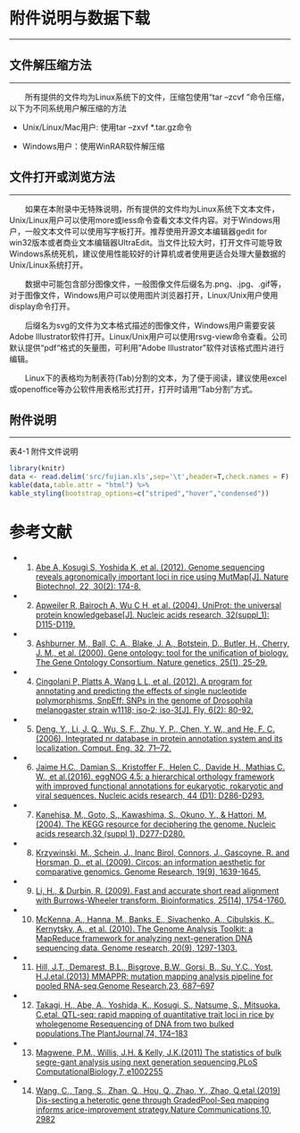 # 附件说明与数据下载
 
***

## 文件解压缩方法

***

&emsp;&emsp;所有提供的文件均为Linux系统下的文件，压缩包使用“tar –zcvf ”命令压缩，以下为不同系统用户解压缩的方法

- Unix/Linux/Mac用户: 使用tar –zxvf *.tar.gz命令 

- Windows用户：使用WinRAR软件解压缩 

## 文件打开或浏览方法

***

&emsp;&emsp;如果在本附录中无特殊说明，所有提供的文件均为Linux系统下文本文件，Unix/Linux用户可以使用more或less命令查看文本文件内容。对于Windows用户，一般文本文件可以使用写字板打开。推荐使用开源文本编辑器gedit for win32版本或者商业文本编辑器UltraEdit。当文件比较大时，打开文件可能导致Windows系统死机，建议使用性能较好的计算机或者使用更适合处理大量数据的Unix/Linux系统打开。

&emsp;&emsp;数据中可能包含部分图像文件，一般图像文件后缀名为.png、.jpg、.gif等，对于图像文件，Windows用户可以使用图片浏览器打开，Linux/Unix用户使用display命令打开。

&emsp;&emsp;后缀名为svg的文件为文本格式描述的图像文件，Windows用户需要安装Adobe Illustrator软件打开。Linux/Unix用户可以使用rsvg-view命令查看。公司默认提供“pdf“格式的矢量图，可利用"Adobe Illustrator"软件对该格式图片进行编辑。

&emsp;&emsp;Linux下的表格均为制表符(Tab)分割的文本，为了便于阅读，建议使用excel或openoffice等办公软件用表格形式打开，打开时请用“Tab分割”方式。

## 附件说明

***

<p class='mark'>表4-1 附件文件说明</p>

```r
library(knitr)
data <- read.delim('src/fujian.xls',sep='\t',header=T,check.names = F)
kable(data,table.attr = "html") %>%
kable_styling(bootstrap_options=c("striped","hover","condensed"))
```

# 参考文献

- 1. [Abe A, Kosugi S, Yoshida K, et al. (2012). Genome sequencing reveals agronomically important loci in rice using MutMap[J]. Nature Biotechnol, 22, 30(2): 174-8.](https://www.nature.com/articles/nbt.2095)
- 2. [Apweiler R, Bairoch A, Wu C H, et al. (2004). UniProt: the universal protein knowledgebase[J]. Nucleic acids research, 32(suppl_1): D115-D119.](https://www.ncbi.nlm.nih.gov/pmc/articles/PMC5210571/)
- 3. [Ashburner, M., Ball, C. A., Blake, J. A., Botstein, D., Butler, H., Cherry, J. M., et al. (2000). Gene ontology: tool for the unification of biology. The Gene Ontology Consortium. Nature genetics, 25(1), 25-29.](https://www.nature.com/articles/ng0500_25/)
- 4. [Cingolani P, Platts A, Wang L L, et al. (2012). A program for annotating and predicting the effects of single nucleotide polymorphisms, SnpEff: SNPs in the genome of Drosophila melanogaster strain w1118; iso-2; iso-3[J]. Fly, 6(2): 80-92.](https://pubmed.ncbi.nlm.nih.gov/22728672/)
- 5. [Deng, Y., Li, J. Q., Wu, S. F., Zhu, Y. P., Chen, Y. W., and He, F. C. (2006). Integrated nr database in protein annotation system and its localization. Comput. Eng. 32, 71–72.](https://www.semanticscholar.org/paper/Integrated-nr-Database-in-Protein-Annotation-System-Fu-chu/3af364c2b527024a2502f002455c54f582140ba3)
- 6. [Jaime H.C., Damian S., Kristoffer F., Helen C., Davide H., Mathias C. W., et al.(2016). eggNOG 4.5: a hierarchical orthology framework with improved functional annotations for eukaryotic, rokaryotic and viral sequences. Nucleic acids research, 44 (D1): D286-D293.](https://www.ncbi.nlm.nih.gov/pmc/articles/PMC4702882/)
- 7. [Kanehisa, M., Goto, S., Kawashima, S., Okuno, Y., & Hattori, M. (2004). The KEGG resource for deciphering the genome. Nucleic acids research,32 (suppl 1), D277-D280.](https://academic.oup.com/nar/article/32/suppl_1/D277/2505239?login=false)
- 8. [Krzywinski, M., Schein, J., Inanc Birol, Connors, J., Gascoyne, R. and Horsman, D., et al. (2009). Circos: an information aesthetic for comparative genomics. Genome Research, 19(9), 1639-1645.](https://www.ncbi.nlm.nih.gov/pmc/articles/PMC2752132/)
- 9. [Li, H., & Durbin, R. (2009). Fast and accurate short read alignment with Burrows-Wheeler transform. Bioinformatics, 25(14), 1754-1760.](https://www.ncbi.nlm.nih.gov/pmc/articles/PMC2705234/)
- 10. [McKenna, A., Hanna, M., Banks, E., Sivachenko, A., Cibulskis, K., Kernytsky, A., et al. (2010). The Genome Analysis Toolkit: a MapReduce framework for analyzing next-generation DNA sequencing data. Genome research, 20(9), 1297-1303.](https://genome.cshlp.org/content/20/9/1297.long)
- 11. [Hill, J.T., Demarest, B.L., Bisgrove, B.W., Gorsi, B., Su, Y.C., Yost, H.J.etal.(2013) MMAPPR: mutation mapping analysis pipeline for pooled RNA-seq.Genome Research,23, 687–697](https://genome.cshlp.org/content/23/4/687.long)
- 12. [Takagi, H., Abe, A., Yoshida, K., Kosugi, S., Natsume, S., Mitsuoka, C.etal. QTL-seq: rapid mapping of quantitative trait loci in rice by wholegenome Resequencing of DNA from two bulked populations.The PlantJournal,74, 174–183](https://onlinelibrary.wiley.com/doi/10.1111/tpj.12105)
- 13. [Magwene, P.M., Willis, J.H. & Kelly, J.K.(2011) The statistics of bulk segre-gant analysis using next generation sequencing.PLoS ComputationalBiology,7, e1002255](https://www.ncbi.nlm.nih.gov/pmc/articles/PMC3207950/)
- 14. [Wang, C., Tang, S., Zhan, Q., Hou, Q., Zhao, Y., Zhao, Q.etal.(2019) Dis-secting a heterotic gene through GradedPool-Seq mapping informs arice-improvement strategy.Nature Communications,10, 2982 ](https://www.nature.com/articles/s41467-019-11017-y)


